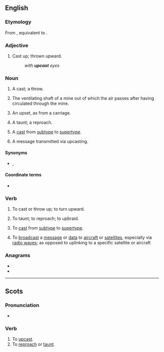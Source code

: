 ==English==

===Etymology===
From {{etyl|enm|en}} {{m|enm|upcasten}}, equivalent to {{prefix|up|cast|lang=en}}.

===Adjective===
{{en-adj}}

# Cast up; thrown upward.
#: ''with '''upcast''' eyes''
#: {{rfquotek|Joseph Addison}}

===Noun===
{{en-noun}}

# {{lb|en|bowling}} A cast; a throw.
#: {{rfquotek|Shakespeare}}
# {{lb|en|mining}} The ventilating shaft of a mine out of which the air passes after having circulated through the mine.
# {{lb|en|Scotland}} An upset, as from a carriage.
# {{lb|en|Scotland}} A taunt; a reproach.
#: {{rfquotek|Sir Walter Scott}}
# {{lb|en|computing}} A [[cast]] from [[subtype]] to [[supertype]].
# A message transmitted via upcasting.

====Synonyms====
* {{sense|mining}} {{l|en|upcast pit}}, {{l|en|upcast shaft}}

====Coordinate terms====
* {{sense|mining}} {{l|en|downcast}}

===Verb===
{{en-verb|upcasts|upcasting|upcast|past2=upcasted}}

# {{lb|en|transitive|obsolete}} To cast or throw up; to turn upward.
# {{lb|en|transitive|Scotland}} To taunt; to reproach; to upbraid.
# {{lb|en|transitive|computing}} To [[cast]] from [[subtype]] to [[supertype]].
# To [[broadcast]] a [[message]] or [[data]] to [[aircraft]] or [[satellites]], especially via [[radio waves]]; as opposed to uplinking to a specific satellite or aircraft

===Anagrams===
* {{l|en|acts up}}
* {{l|en|catsup}}

----

==Scots==

===Pronunciation===
* {{IPA|/ʌpˈkast/|lang=sco}}

===Verb===
{{sco-verb|upcasts|upcastin|upcast|upcast}}

# To [[#English|upcast]].
# To [[reproach]] or [[taunt]].
